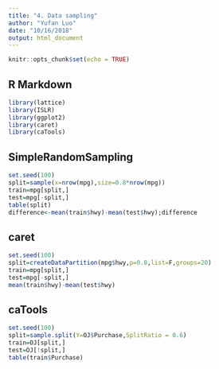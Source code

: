 ---
title: "4. Data sampling"
author: "Yufan Luo"
date: "10/16/2018"
output: html_document
---

```{r setup, include=FALSE}
knitr::opts_chunk$set(echo = TRUE)
```

## R Markdown
```{r}
library(lattice)
library(ISLR)
library(ggplot2)
library(caret)
library(caTools)
```

## SimpleRandomSampling
```{r}
set.seed(100)
split=sample(x=nrow(mpg),size=0.8*nrow(mpg))
train=mpg[split,]
test=mpg[-split,]
table(split)
difference<-mean(train$hwy)-mean(test$hwy);difference
```

## caret
```{r}
set.seed(100)
split=createDataPartition(mpg$hwy,p=0.8,list=F,groups=20)
train=mpg[split,]
test=mpg[-split,]
mean(train$hwy)-mean(test$hwy)
```

## caTools
```{r}
set.seed(100)
split=sample.split(Y=OJ$Purchase,SplitRatio = 0.6)
train=OJ[split,]
test=OJ[!split,]
table(train$Purchase)
```

